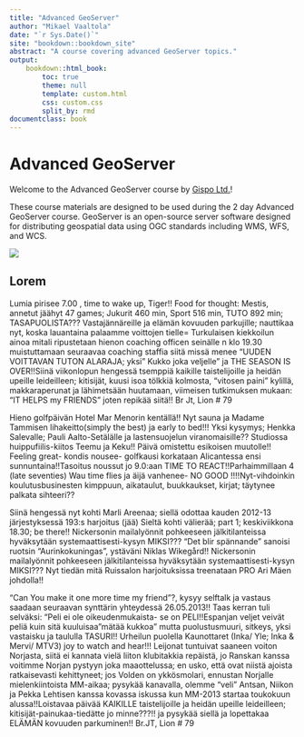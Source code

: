 ```yaml
---
title: "Advanced GeoServer"
author: "Mikael Vaaltola"
date: "`r Sys.Date()`"
site: "bookdown::bookdown_site"
abstract: "A course covering advanced GeoServer topics."
output:
    bookdown::html_book:
        toc: true
        theme: null
        template: custom.html
        css: custom.css
        split_by: rmd
documentclass: book
---
```


# Advanced GeoServer

Welcome to the Advanced GeoServer course by [Gispo Ltd.](https://gispo.fi)!

These course materials are designed to be used during the 2 day Advanced GeoServer course.
GeoServer is an open-source server software designed for distributing geospatial data using OGC standards including WMS, WFS, and WCS.

![](img/gs_logo.png)

## Lorem

Lumia pirisee 7.00 , time to wake up, Tiger!! Food for thought: Mestis, annetut jäähyt 47 games; Jukurit 460 min, Sport 516 min, TUTO 892 min; TASAPUOLISTA??? Vastajännäreille ja elämän kovuuden parkujille; nauttikaa nyt, koska lauantaina palaamme voittojen tielle= Turkulaisen kiekkoilun ainoa mitali ripustetaan hienon coaching officen seinälle n klo 19.30 muistuttamaan seuraavaa coaching staffia siitä missä menee "UUDEN VOITTAVAN TUTON ALARAJA; yksi " Kukko joka veljelle" ja THE SEASON IS OVER!!Siinä viikonlopun hengessä tsemppiä kaikille taistelijoille ja heidän upeille leideilleen; kitisijät, kuusi isoa tölkkiä kolmosta, "vitosen paini" kylillä, makkaraperunat ja lähimetsään huutamaan, viimeisen tutkimuksen mukaan: "IT HELPS my FRIENDS" joten repikää siitä!! Br Jt, Lion # 79

Hieno golfpäivän Hotel Mar Menorin kentällä!! Nyt sauna ja Madame Tammisen lihakeitto(simply the best) ja early to bed!!! Yksi kysymys; Henkka Salevalle; Pauli Aalto-Setälälle ja lastensuojelun viranomaisille?? Studiossa huippufiilis-kiitos Teemu ja Keku!! Päivä omistettu esikoisen muutolle!! Feeling great- kondis nousee- golfkausi korkataan Alicantessa ensi sunnuntaina!!Tasoitus noussut jo 9.0:aan TIME TO REACT!!Parhaimmillaan 4 (late seventies) Wau time flies ja äijä vanhenee- NO GOOD !!!!Nyt-vihdoinkin koulutusbusinesten kimppuun, aikataulut, buukkaukset, kirjat; täytynee palkata sihteeri??

Siinä hengessä nyt kohti Marli Areenaa; siellä odottaa kauden 2012-13 järjestyksessä 193:s harjoitus (jää) Sieltä kohti välierää; part 1; keskiviikkona 18.30; be there!! Nickersonin mailalyönnit pohkeeseen jälkitilanteissa hyväksytään systemaattisesti-kysyn MIKSI??? "Det blir spännande" sanoisi ruotsin "Aurinkokuningas", ystäväni Niklas Wikegård!! Nickersonin mailalyönnit pohkeeseen jälkitilanteissa hyväksytään systemaattisesti-kysyn MIKSI??? Nyt tiedän mitä Ruissalon harjoituksissa treenataan PRO Ari Mäen johdolla!!

"Can You make it one more time my friend"?, kysyy selftalk ja vastaus saadaan seuraavan synttärin yhteydessä 26.05.2013!! Taas kerran tuli selväksi: "Peli ei ole oikeudenmukaista- se on PELI!!Espanjan veljet veivät peliä kuin sitä kuuluisaa "mätää kukkoa" mutta puolustusmuuri, sitkeys, yksi vastaisku ja taululla TASURI!! Urheilun puolella Kaunottaret (Inka/ Yle; Inka & Mervi/ MTV3) joy to watch and hear!!! Leijonat tuntuivat saaneen voiton Norjasta, siitä ei kannata vielä liiton klubitakkia repäistä, jo Ranskan kanssa voitimme Norjan pystyyn joka maaottelussa; en usko, että ovat niistä ajoista ratkaisevasti kehittyneet; jos Volden on ykkösmolari, ennustan Norjalle mielenkiintoista MM-aikaa; pysykää kanavalla, olemme "veli" Antsan, Niikon ja Pekka Lehtisen kanssa kovassa iskussa kun MM-2013 startaa toukokuun alussa!!Loistavaa päivää KAIKILLE taistelijoille ja heidän upeille leideilleen; kitisijät-painukaa-tiedätte jo minne???!! ja pysykää siellä ja lopettakaa ELÄMÄN kovuuden parkuminen!! Br.JT, Lion # 79
